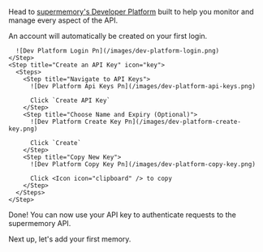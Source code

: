 Head to [supermemory's Developer Platform](https://console.supermemory.ai) built to help you monitor and manage every aspect of the API.

<Accordion title="Getting an API Key" icon="sparkles">
  <Steps>
    <Step title="Create an account" icon="circle-user">
      An account will automatically be created on your first login.

      ![Dev Platform Login Pn](/images/dev-platform-login.png)
    </Step>
    <Step title="Create an API Key" icon="key">
      <Steps>
        <Step title="Navigate to API Keys">
          ![Dev Platform Api Keys Pn](/images/dev-platform-api-keys.png)

          Click `Create API Key`
        </Step>
        <Step title="Choose Name and Expiry (Optional)">
          ![Dev Platform Create Key Pn](/images/dev-platform-create-key.png)

          Click `Create`
        </Step>
        <Step title="Copy New Key">
          ![Dev Platform Copy Key Pn](/images/dev-platform-copy-key.png)

          Click <Icon icon="clipboard" /> to copy
        </Step>
      </Steps>
    </Step>
  </Steps>
</Accordion>

Done\! You can now use your API key to authenticate requests to the supermemory API.

Next up, let's add your first memory.